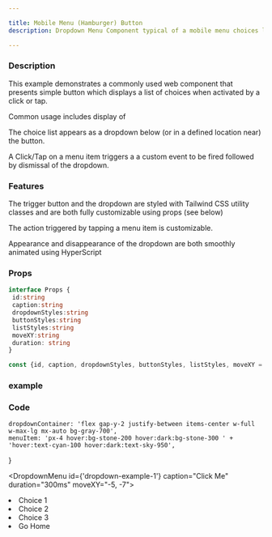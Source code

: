 ```yaml
---

title: Mobile Menu (Hamburger) Button
description: Dropdown Menu Component typical of a mobile menu choices list

---
```



### Description

This example demonstrates a commonly used web component that presents simple button which displays a list of choices when activated by a click or tap.

Common usage includes display of 

The choice list appears as a dropdown below (or in a defined location near) the button.   

A Click/Tap on a menu item triggers a 
a custom event to be fired followed by dismissal of the dropdown.

### Features

The trigger button and the dropdown are styled with Tailwind CSS utility classes and are both
fully customizable using props (see below)

The action triggered by tapping a menu item is customizable.

Appearance and disappearance of the dropdown are both smoothly animated using HyperScript

### Props

```ts
interface Props {
 id:string 
 caption:string   
 dropdownStyles:string   
 buttonStyles:string   
 listStyles:string   
 moveXY:string 
 duration: string
}

const {id, caption, dropdownStyles, buttonStyles, listStyles, moveXY = "0,0", duration = '100ms'} = Astro.props
```


### example


### Code
	dropdownContainer: 'flex gap-y-2 justify-between items-center w-full w-max-lg mx-auto bg-gray-700',
	menuItem: 'px-4 hover:bg-stone-200 hover:dark:bg-stone-300 ' +
	'hover:text-cyan-100 hover:dark:text-sky-950',
}



<div id='dropdownContainer' class={tw.dropdownContainer} style="margin-top:0;">

<DropdownMenu id={'dropdown-example-1'} caption="Click Me" duration="300ms" moveXY="-5, -7">
   <li class={tw.menuItem} script={hs}>Choice 1</li>
   <li class={tw.menuItem} script={hs}>Choice 2</li>
   <li class={tw.menuItem} script={hs}>Choice 3</li>
   <li class={tw.menuItem} script="on click trigger closeDropdown then settle then go to url '/' ">Go Home</li>
</DropdownMenu>






</div>





